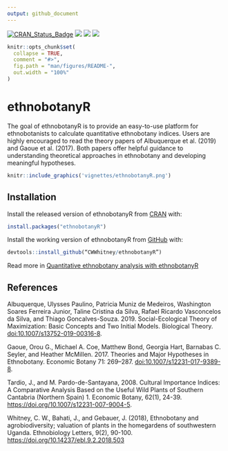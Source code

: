 ```yaml
---
output: github_document
---
```


<!-- README.md is generated from README.Rmd. Please edit that file -->
<!-- CRAN stats for the Readme file -->

[![CRAN\_Status\_Badge](http://www.r-pkg.org/badges/version/ethnobotanyR?color=blue)](https://cran.r-project.org/package=ethnobotanyR)
[![](http://cranlogs.r-pkg.org/badges/grand-total/ethnobotanyR?color=blue)](https://cran.r-project.org/package=ethnobotanyR)
[![](http://cranlogs.r-pkg.org/badges/ethnobotanyR?color=blue)](https://cran.r-project.org/package=ethnobotanyR)
[![](http://cranlogs.r-pkg.org/badges/last-week/ethnobotanyR?color=blue)](https://cran.r-project.org/package=ethnobotanyR)

```r
knitr::opts_chunk$set(
  collapse = TRUE,
  comment = "#>",
  fig.path = "man/figures/README-",
  out.width = "100%"
)
```
# ethnobotanyR

The goal of ethnobotanyR is to provide an easy-to-use platform for ethnobotanists to calculate quantitative ethnobotany indices. Users are highly encouraged to read the theory papers of Albuquerque et al. (2019) and Gaoue et al. (2017). Both papers offer helpful guidance to understanding theoretical approaches in ethnobotany and developing meaningful hypotheses. 

```r
knitr::include_graphics('vignettes/ethnobotanyR.png')
```

## Installation

Install the released version of ethnobotanyR from [CRAN](https://CRAN.R-project.org) with:

``` r
install.packages("ethnobotanyR")
```

Install the working version of ethnobotanyR from [GitHub](https://github.com) with:

``` r
devtools::install_github(“CWWhitney/ethnobotanyR”)
```

Read more in [Quantitative ethnobotany analysis with ethnobotanyR](http://htmlpreview.github.io/?https://github.com/CWWhitney/ethnobotanyR/blob/master/vignettes/ethnobotanyr_vignette.html)

## References

Albuquerque, Ulysses Paulino, Patricia Muniz de Medeiros, Washington Soares Ferreira Junior, Taline Cristina da Silva, Rafael Ricardo Vasconcelos da Silva, and Thiago Goncalves-Souza. 2019. Social-Ecological Theory of Maximization: Basic Concepts and Two Initial Models. Biological Theory. <doi:10.1007/s13752-019-00316-8>.

Gaoue, Orou G., Michael A. Coe, Matthew Bond, Georgia Hart, Barnabas C. Seyler, and Heather McMillen. 2017. Theories and Major Hypotheses in Ethnobotany. Economic Botany 71: 269–287. <doi:10.1007/s12231-017-9389-8>.

Tardio, J., and M. Pardo-de-Santayana, 2008. Cultural Importance Indices: A Comparative Analysis Based on the Useful Wild Plants of Southern Cantabria (Northern Spain) 1. Economic Botany, 62(1), 24-39. <https://doi.org/10.1007/s12231-007-9004-5>.

Whitney, C. W., Bahati, J., and Gebauer, J. (2018), Ethnobotany and agrobiodiversity; valuation of plants in the homegardens of southwestern Uganda. Ethnobiology Letters, 9(2), 90-100. <https://doi.org/10.14237/ebl.9.2.2018.503>
